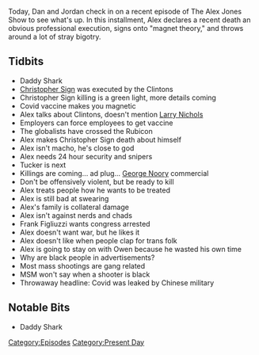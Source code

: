 {{DEFAULTSORT:
    #_EPISODE_0567:June 13, 2021
}}{{Episode
    | title           = June 13, 2021
    | caption         = Listen to this episode on [https://knowledgefight.libsyn.com/567-june-13-2021 Libsyn] [https://open.spotify.com/episode/3qpyFTyPvZWCoe3xXyjWyo Spotify], Read the [[Transcript/567: June 13, 2021|Unofficial Transcript]], View discussion on [https://reddit.com/o2f1fv Reddit]
    | episodeNumber   = 567
    | length          = 01:10:19
    | airDate         = June 18, 2021
    | coverageDate    = June 13, 2021
    | episodeType     = [[:Category:Present Day|Present Day]]
    | appearance      = [[Christopher Sign]], [[Tucker Carlson]], [[George Noory]], [[Frank Figliuzzi]], [[Owen Shroyer]]
    | oocDrop         = I would never say if I die, start a civil war
    | previousEpisode = [[566: May 21, 2003]]
    | nextEpisode     = [[568: June 19, 2021]]
}}

{{Stub}}

Today, Dan and Jordan check in on a recent episode of The Alex Jones Show to see what's up.  In this installment, Alex declares a recent death an obvious professional execution, signs onto "magnet theory," and throws around a lot of stray bigotry.

==Tidbits==

*Daddy Shark
*[[Christopher Sign]] was executed by the Clintons
*Christopher Sign killing is a green light, more details coming
*Covid vaccine makes you magnetic
*Alex talks about Clintons, doesn't mention [[Larry Nichols]]
*Employers can force employees to get vaccine
*The globalists have crossed the Rubicon
*Alex makes Christopher Sign death about himself
*Alex isn't macho, he's close to god
*Alex needs 24 hour security and snipers
*Tucker is next
*Killings are coming... ad plug... [[George Noory]] commercial
*Don't be offensively violent, but be ready to kill
*Alex treats people how he wants to be treated
*Alex is still bad at swearing
*Alex's family is collateral damage
*Alex isn't against nerds and chads
*Frank Figliuzzi wants congress arrested
*Alex doesn't want war, but he likes it
*Alex doesn't like when people clap for trans folk
*Alex is going to stay on with Owen because he wasted his own time
*Why are black people in advertisements?
*Most mass shootings are gang related
*MSM won't say when a shooter is black
*Throwaway headline: Covid was leaked by Chinese military

==Notable Bits==

*Daddy Shark

[[Category:Episodes]]
[[Category:Present Day]]
